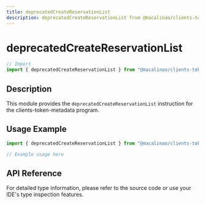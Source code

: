 ```yaml
---
title: deprecatedCreateReservationList
description: deprecatedCreateReservationList from @macalinao/clients-token-metadata
---
```


# deprecatedCreateReservationList

```typescript
// Import
import { deprecatedCreateReservationList } from "@macalinao/clients-token-metadata";
```

## Description

This module provides the `deprecatedCreateReservationList` instruction for the clients-token-metadata program.

## Usage Example

```typescript
import { deprecatedCreateReservationList } from "@macalinao/clients-token-metadata";

// Example usage here
```

## API Reference

For detailed type information, please refer to the source code or use your IDE's type inspection features.
